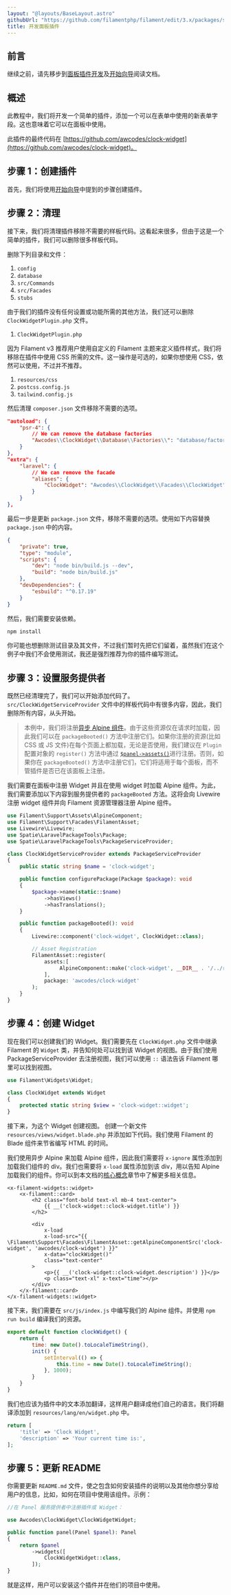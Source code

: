 ```yaml
---
layout: "@layouts/BaseLayout.astro"
githubUrl: "https://github.com/filamentphp/filament/edit/3.x/packages/support/docs/06-plugins/02-build-a-panel-plugin.md"
title: 开发面板插件
---
```


## 前言

继续之前，请先移步到[面板插件开发](/docs/zh-CN/3.x/panels/plugins)及[开始向导](/docs/zh-CN/3.x/support/plugins/getting-started)阅读文档。

## 概述

此教程中，我们将开发一个简单的插件，添加一个可以在表单中使用的新表单字段。这也意味着它可以在面板中使用。

此插件的最终代码在 [https://github.com/awcodes/clock-widget](https://github.com/awcodes/clock-widget)。

## 步骤 1：创建插件

首先，我们将使用[开始向导](getting-started#创建插件)中提到的步骤创建插件。

## 步骤 2：清理

接下来，我们将清理插件移除不需要的样板代码。这看起来很多，但由于这是一个简单的插件，我们可以删除很多样板代码。

删除下列目录和文件：
1. `config`
1. `database`
1. `src/Commands`
1. `src/Facades`
1. `stubs`

由于我们的插件没有任何设置或功能所需的其他方法，我们还可以删除 `ClockWidgetPlugin.php` 文件。

1. `ClockWidgetPlugin.php`

因为 Filament v3 推荐用户使用自定义的 Filament 主题来定义插件样式，我们将移除在插件中使用 CSS 所需的文件。这一操作是可选的，如果你想使用 CSS，依然可以使用，不过并不推荐。 

1. `resources/css`
1. `postcss.config.js`
1. `tailwind.config.js`

然后清理 `composer.json` 文件移除不需要的选项。

```json
"autoload": {
    "psr-4": {
        // We can remove the database factories
        "Awcodes\\ClockWidget\\Database\\Factories\\": "database/factories/"
    }
},
"extra": {
    "laravel": {
        // We can remove the facade
        "aliases": {
            "ClockWidget": "Awcodes\\ClockWidget\\Facades\\ClockWidget"
        }
    }
},
```

最后一步是更新 `package.json` 文件，移除不需要的选项。使用如下内容替换 `package.json` 中的内容。

```json
{
    "private": true,
    "type": "module",
    "scripts": {
        "dev": "node bin/build.js --dev",
        "build": "node bin/build.js"
    },
    "devDependencies": {
        "esbuild": "^0.17.19"
    }
}
```

然后，我们需要安装依赖。

```bash
npm install
```

你可能也想删除测试目录及其文件，不过我们暂时先把它们留着，虽然我们在这个例子中我们不会使用测试，我还是强烈推荐为你的插件编写测试。

## 步骤 3：设置服务提供者

既然已经清理完了，我们可以开始添加代码了。`src/ClockWidgetServiceProvider` 文件中的样板代码中有很多内容，因此，我们删除所有内容，从头开始。

> 本例中，我们将注册[异步 Alpine 组件](../assets#异步-alpinejs-组件)。由于这些资源仅在请求时加载，因此我们可以在 `packageBooted()` 方法中注册它们。如果你注册的资源(比如 CSS 或 JS 文件)在每个页面上都加载，无论是否使用，我们建议在 `Plugin` 配置对象的 `register()` 方法中通过 [`$panel->assets()`](../../panels/configuration#注册面板资源)进行注册。否则，如果你在 `packageBooted()` 方法中注册它们，它们将适用于每个面板，而不管插件是否已在该面板上注册。 
 
我们需要在面板中注册 Widget 并且在使用 widget 时加载 Alpine 组件。为此，我们需要添加以下内容到服务提供者的 `packageBooted` 方法。这将会向 Livewire 注册 widget 组件并向 Filament 资源管理器注册 Alpine 组件。

```php
use Filament\Support\Assets\AlpineComponent;
use Filament\Support\Facades\FilamentAsset;
use Livewire\Livewire;
use Spatie\LaravelPackageTools\Package;
use Spatie\LaravelPackageTools\PackageServiceProvider;

class ClockWidgetServiceProvider extends PackageServiceProvider
{
    public static string $name = 'clock-widget';

    public function configurePackage(Package $package): void
    {
        $package->name(static::$name)
            ->hasViews()
            ->hasTranslations();
    }

    public function packageBooted(): void
    {
        Livewire::component('clock-widget', ClockWidget::class);

        // Asset Registration
        FilamentAsset::register(
            assets:[
                 AlpineComponent::make('clock-widget', __DIR__ . '/../resources/dist/clock-widget.js'),
            ],
            package: 'awcodes/clock-widget'
        );
    }
}
```

## 步骤 4：创建 Widget

现在我们可以创建我们的 Widget。我们需要先在 `ClockWidget.php` 文件中继承 Filament 的 `Widget` 类，并告知何处可以找到该 Widget 的视图。由于我们使用 PackageServiceProvider 去注册视图，我们可以使用 `::` 语法告诉 Filament 哪里可以找到视图。

```php
use Filament\Widgets\Widget;

class ClockWidget extends Widget
{
    protected static string $view = 'clock-widget::widget';
}
```

接下来，为这个 Widget 创建视图。 创建一个新文件 `resources/views/widget.blade.php` 并添加如下代码。我们使用 Filament 的 Blade 组件来节省编写 HTML 的时间。

我们使用异步 Alpine 来加载 Alpine 组件，因此我们需要将 `x-ignore` 属性添加到加载我们组件的 div。我们也需要将 `x-load` 属性添加到该 div，用以告知 Alpine 加载我们的组件。你可以到本文档的[核心概念](/docs/3.x/support/assets#异步-alpinejs-组件)章节中了解更多相关信息。

```blade
<x-filament-widgets::widget>
    <x-filament::card>
        <h2 class="font-bold text-xl mb-4 text-center">
            {{ __('clock-widget::clock-widget.title') }}
        </h2>

        <div
            x-load
            x-load-src="{{ \Filament\Support\Facades\FilamentAsset::getAlpineComponentSrc('clock-widget', 'awcodes/clock-widget') }}"
            x-data="clockWidget()"
            class="text-center"
        >
            <p>{{ __('clock-widget::clock-widget.description') }}</p>
            <p class="text-xl" x-text="time"></p>
        </div>
    </x-filament::card>
</x-filament-widgets::widget>
```

接下来，我们需要在 `src/js/index.js` 中编写我们的 Alpine 组件。并使用 `npm run build` 编译我们的资源。

```js
export default function clockWidget() {
    return {
        time: new Date().toLocaleTimeString(),
        init() {
            setInterval(() => {
                this.time = new Date().toLocaleTimeString();
            }, 1000);
        }
    }
}
```

我们也应该为插件中的文本添加翻译，这样用户翻译成他们自己的语言。我们将翻译添加到 `resources/lang/en/widget.php` 中。

```php
return [
    'title' => 'Clock Widget',
    'description' => 'Your current time is:',
];
```

## 步骤 5：更新 README

你需要更新 `README.md` 文件，使之包含如何安装插件的说明以及其他你想分享给用户的信息，比如，如何在项目中使用该组件。示例：

```php
//在 Panel 服务提供者中注册插件或 Widget：

use Awcodes\ClockWidget\ClockWidgetWidget;

public function panel(Panel $panel): Panel
{
    return $panel
        ->widgets([
            ClockWidgetWidget::class,
        ]);
}
```

就是这样，用户可以安装这个插件并在他们的项目中使用。
